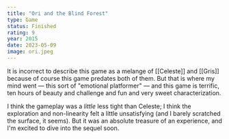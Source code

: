 ```yaml
---
title: "Ori and the Blind Forest"
type: Game
status: Finished
rating: 9
year: 2015
date: 2023-05-09
image: ori.jpeg
---
```


It is incorrect to describe this game as a melange of [[Celeste]] and [[Gris]] because of course
this game predates both of them. But that is where my mind went — this sort of "emotional platformer" —
and this game is terrific, ten hours of beauty and challenge and fun and very sweet characterization.

I think the gameplay was a _little_ less tight than Celeste; I think the exploration and non-linearity
felt a little unsatisfying (and I barely scratched the surface, it seems). But it was an absolute treasure
of an experience, and I'm excited to dive into the sequel soon.
